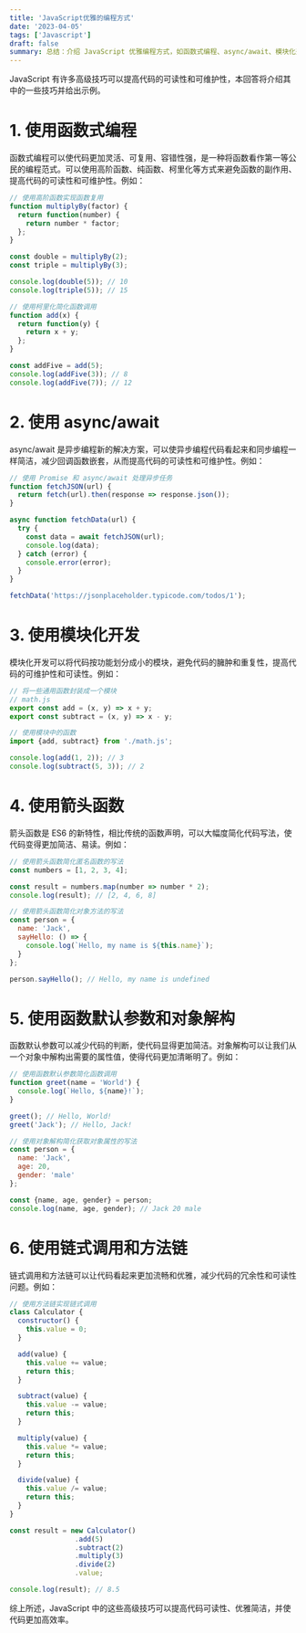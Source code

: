 ```yaml
---
title: 'JavaScript优雅的编程方式'
date: '2023-04-05'
tags: ['Javascript']
draft: false
summary: 总结：介绍 JavaScript 优雅编程方式，如函数式编程、async/await、模块化开发、箭头函数、函数默认参数与对象解构、链式调用等，各举实例说明其优势，可提升代码可读性与效率。 
---
```


JavaScript 有许多高级技巧可以提高代码的可读性和可维护性，本回答将介绍其中的一些技巧并给出示例。

# 1. 使用函数式编程

函数式编程可以使代码更加灵活、可复用、容错性强，是一种将函数看作第一等公民的编程范式。可以使用高阶函数、纯函数、柯里化等方式来避免函数的副作用、提高代码的可读性和可维护性。例如：

```javascript
// 使用高阶函数实现函数复用
function multiplyBy(factor) {
  return function(number) {
    return number * factor;
  };
}

const double = multiplyBy(2);
const triple = multiplyBy(3);

console.log(double(5)); // 10
console.log(triple(5)); // 15

// 使用柯里化简化函数调用
function add(x) {
  return function(y) {
    return x + y;
  };
}

const addFive = add(5);
console.log(addFive(3)); // 8
console.log(addFive(7)); // 12
```

# 2. 使用 async/await

async/await 是异步编程新的解决方案，可以使异步编程代码看起来和同步编程一样简洁，减少回调函数嵌套，从而提高代码的可读性和可维护性。例如：

```javascript
// 使用 Promise 和 async/await 处理异步任务
function fetchJSON(url) {
  return fetch(url).then(response => response.json());
}

async function fetchData(url) {
  try {
    const data = await fetchJSON(url);
    console.log(data);
  } catch (error) {
    console.error(error);
  }
}

fetchData('https://jsonplaceholder.typicode.com/todos/1');
```

# 3. 使用模块化开发

模块化开发可以将代码按功能划分成小的模块，避免代码的臃肿和重复性，提高代码的可维护性和可读性。例如：

```javascript
// 将一些通用函数封装成一个模块
// math.js
export const add = (x, y) => x + y;
export const subtract = (x, y) => x - y;

// 使用模块中的函数
import {add, subtract} from './math.js';

console.log(add(1, 2)); // 3
console.log(subtract(5, 3)); // 2
```

# 4. 使用箭头函数

箭头函数是 ES6 的新特性，相比传统的函数声明，可以大幅度简化代码写法，使代码变得更加简洁、易读。例如：

```javascript
// 使用箭头函数简化匿名函数的写法
const numbers = [1, 2, 3, 4];

const result = numbers.map(number => number * 2);
console.log(result); // [2, 4, 6, 8]

// 使用箭头函数简化对象方法的写法
const person = {
  name: 'Jack',
  sayHello: () => {
    console.log(`Hello, my name is ${this.name}`);
  }
};

person.sayHello(); // Hello, my name is undefined
```

# 5. 使用函数默认参数和对象解构

函数默认参数可以减少代码的判断，使代码显得更加简洁。对象解构可以让我们从一个对象中解构出需要的属性值，使得代码更加清晰明了。例如：

```javascript
// 使用函数默认参数简化函数调用
function greet(name = 'World') {
  console.log(`Hello, ${name}!`);
}

greet(); // Hello, World!
greet('Jack'); // Hello, Jack!

// 使用对象解构简化获取对象属性的写法
const person = {
  name: 'Jack',
  age: 20,
  gender: 'male'
};

const {name, age, gender} = person;
console.log(name, age, gender); // Jack 20 male
```

# 6. 使用链式调用和方法链

链式调用和方法链可以让代码看起来更加流畅和优雅，减少代码的冗余性和可读性问题。例如：

```javascript
// 使用方法链实现链式调用
class Calculator {
  constructor() {
    this.value = 0;
  }

  add(value) {
    this.value += value;
    return this;
  }

  subtract(value) {
    this.value -= value;
    return this;
  }

  multiply(value) {
    this.value *= value;
    return this;
  }

  divide(value) {
    this.value /= value;
    return this;
  }
}

const result = new Calculator()
                .add(5)
                .subtract(2)
                .multiply(3)
                .divide(2)
                .value;

console.log(result); // 8.5
```

综上所述，JavaScript 中的这些高级技巧可以提高代码可读性、优雅简洁，并使代码更加高效率。